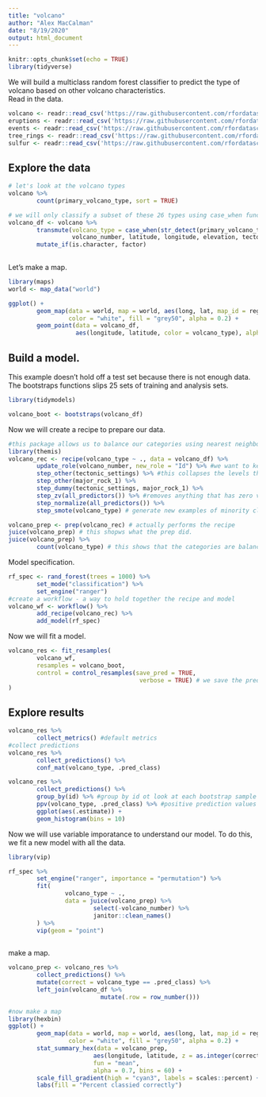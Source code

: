 ```yaml
---
title: "volcano"
author: "Alex MacCalman"
date: "8/19/2020"
output: html_document
---
```


```r
knitr::opts_chunk$set(echo = TRUE)
library(tidyverse)
```
We will build a multiclass random forest classifier to predict the type of volcano based on other volcano characteristics.  
Read in the data.  
```r

volcano <- readr::read_csv('https://raw.githubusercontent.com/rfordatascience/tidytuesday/master/data/2020/2020-05-12/volcano.csv')
eruptions <- readr::read_csv('https://raw.githubusercontent.com/rfordatascience/tidytuesday/master/data/2020/2020-05-12/eruptions.csv')
events <- readr::read_csv('https://raw.githubusercontent.com/rfordatascience/tidytuesday/master/data/2020/2020-05-12/events.csv')
tree_rings <- readr::read_csv('https://raw.githubusercontent.com/rfordatascience/tidytuesday/master/data/2020/2020-05-12/tree_rings.csv')
sulfur <- readr::read_csv('https://raw.githubusercontent.com/rfordatascience/tidytuesday/master/data/2020/2020-05-12/sulfur.csv')
```
## Explore the data  
```r
# let's look at the volcano types
volcano %>% 
        count(primary_volcano_type, sort = TRUE)

# we will only classify a subset of these 26 types using case_when function. 
volcano_df <- volcano %>% 
        transmute(volcano_type = case_when(str_detect(primary_volcano_type, "Stratovolcano") ~ "Stratovolcano", str_detect(primary_volcano_type, "Shield") ~ "Shield", TRUE ~ "Other"),
                  volcano_number, latitude, longitude, elevation, tectonic_settings, major_rock_1) %>%
        mutate_if(is.character, factor)
        
```
Let's make a map.  
```r
library(maps)
world <- map_data("world")

ggplot() +
        geom_map(data = world, map = world, aes(long, lat, map_id = region),
                 color = "white", fill = "grey50", alpha = 0.2) + 
        geom_point(data = volcano_df,
                   aes(longitude, latitude, color = volcano_type), alpha = 0.8)
```

## Build a model. 
This example doesn't hold off a test set because there is not enough data. The bootstraps functions slips 25 sets of training and analysis sets.  
```r
library(tidymodels)

volcano_boot <- bootstraps(volcano_df)

```
Now we will create a recipe to prepare our data.  
```r
#this package allows us to balance our categories using nearest neighbors.
library(themis)
volcano_rec <- recipe(volcano_type ~ ., data = volcano_df) %>% 
        update_role(volcano_number, new_role = "Id") %>% #we want to keep volcano_number in the dataset but it is not a predictor or an outcome. This function scopes it out. 
        step_other(tectonic_settings) %>% #this collapses the levels that are not used very much. 
        step_other(major_rock_1) %>% 
        step_dummy(tectonic_settings, major_rock_1) %>% 
        step_zv(all_predictors()) %>% #removes anything that has zero variance
        step_normalize(all_predictors()) %>% 
        step_smote(volcano_type) # generate new examples of minority class using nearest neighbors. Over samples so that it is balanced.

volcano_prep <- prep(volcano_rec) # actually performs the recipe
juice(volcano_prep) # this shopws what the prep did.
juice(volcano_prep) %>% 
        count(volcano_type) # this shows that the categories are balanced.
```

Model specification.  
```r
rf_spec <- rand_forest(trees = 1000) %>% 
        set_mode("classification") %>% 
        set_engine("ranger")
#create a workflow - a way to hold together the recipe and model
volcano_wf <- workflow() %>%
        add_recipe(volcano_rec) %>% 
        add_model(rf_spec)
```
Now we will fit a model.  
```r
volcano_res <- fit_resamples(
        volcano_wf,
        resamples = volcano_boot,
        control = control_resamples(save_pred = TRUE, 
                                     verbose = TRUE) # we save the predictions to see which volcanos were predicted or not.
)
```

## Explore results  

```r
volcano_res %>% 
        collect_metrics() #default metrics
#collect predictions
volcano_res %>% 
        collect_predictions() %>% 
        conf_mat(volcano_type, .pred_class)

volcano_res %>% 
        collect_predictions() %>% 
        group_by(id) %>% #group by id ot look at each bootstrap sample result
        ppv(volcano_type, .pred_class) %>% #positive prediction values
        ggplot(aes(.estimate)) +
        geom_histogram(bins = 10)
```
Now we will use variable imporatance to understand our model.  To do this, we fit a new model with all the data. 
```r
library(vip)

rf_spec %>% 
        set_engine("ranger", importance = "permutation") %>% 
        fit(
                volcano_type ~ .,
                data = juice(volcano_prep) %>% 
                        select(-volcano_number) %>% 
                        janitor::clean_names()
        ) %>% 
        vip(geom = "point")
        
```
make a map.  
```r
volcano_prep <- volcano_res %>% 
        collect_predictions() %>% 
        mutate(correct = volcano_type == .pred_class) %>% 
        left_join(volcano_df %>% 
                          mutate(.row = row_number()))

#now make a map
library(hexbin)
ggplot() +
        geom_map(data = world, map = world, aes(long, lat, map_id = region),
                 color = "white", fill = "grey50", alpha = 0.2) + 
        stat_summary_hex(data = volcano_prep,
                        aes(longitude, latitude, z = as.integer(correct)),
                        fun = "mean",
                        alpha = 0.7, bins = 60) +
        scale_fill_gradient(high = "cyan3", labels = scales::percent) +
        labs(fill = "Percent classied correctly")
```

